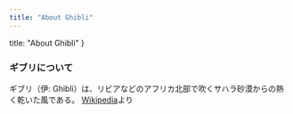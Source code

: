 ```yaml
---
title: "About Ghibli"
---
```


  title: "About Ghibli"
}


### ギブリについて

ギブリ（伊: Ghibli）は、リビアなどのアフリカ北部で吹くサハラ砂漠からの熱く乾いた風である。
[Wikipedia](https://ja.wikipedia.org/wiki/%E3%82%AE%E3%83%96%E3%83%AA)より
